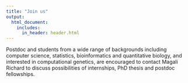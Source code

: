 ```yaml
---
title: "Join us"
output:
  html_document:
    includes:
      in_header: header.html
---
```





Postdoc and students from a wide range of backgrounds including computer science, statistics, bioinformatics and quantitative biology, and interested in computational genetics, are encouraged to contact Magali Richard to discuss possibilities of internships, PhD thesis and postdoc fellowships.


